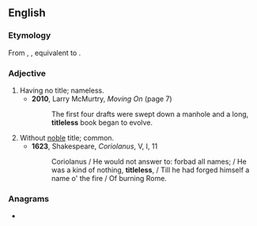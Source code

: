 ==English==

===Etymology===
From {{inh|en|enm|titleles}}, {{m|enm|titlelees}}, equivalent to {{suf|en|title|less}}.

===Adjective===
{{en-adj}}

# Having no title; nameless.
#* '''2010''', Larry McMurtry, ''Moving On'' (page 7)
#*: The first four drafts were swept down a manhole and a long, '''titleless''' book began to evolve.
# Without [[noble]] title; common.
#* '''1623''', Shakespeare, ''Coriolanus'', V, I, 11
#*: Coriolanus / He would not answer to: forbad all names; / He was a kind of nothing, '''titleless''', / Till he had forged himself a name o' the fire / Of burning Rome.

===Anagrams===
* {{anagrams|en|a=eeillsstt|stellites}}